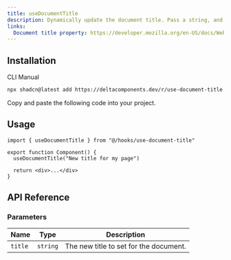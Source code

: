 ```yaml
---
title: useDocumentTitle
description: Dynamically update the document title. Pass a string, and the document title updates whenever the value changes.
links:
  Document title property: https://developer.mozilla.org/en-US/docs/Web/API/Document/title
---
```


<ComponentPreview name="use-document-title-demo" />

## Installation

<Tabs defaultValue="cli">

<TabsList>
  <TabsTrigger value="cli">CLI</TabsTrigger>
  <TabsTrigger value="manual">Manual</TabsTrigger>
</TabsList>

<TabsContent value="cli">

```bash
npx shadcn@latest add https://deltacomponents.dev/r/use-document-title.json
```

</TabsContent>

<TabsContent value="manual">

<Steps>

<Step>Copy and paste the following code into your project.</Step>

<ComponentSource name="use-document-title" />

</Steps>

</TabsContent>

</Tabs>

## Usage

```tsx {1, 4}
import { useDocumentTitle } from "@/hooks/use-document-title"

export function Component() {
  useDocumentTitle("New title for my page")

  return <div>...</div>
}
```

## API Reference

### Parameters

| Name    | Type     | Description                            |
| ------- | -------- | -------------------------------------- |
| `title` | `string` | The new title to set for the document. |
